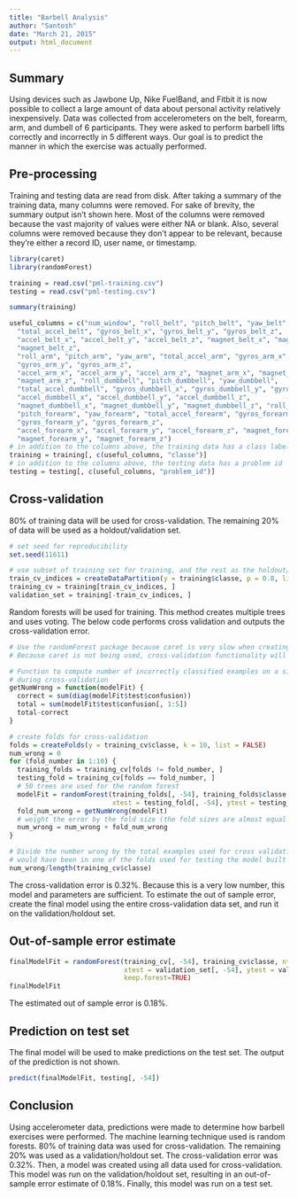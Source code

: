 ```yaml
---
title: "Barbell Analysis"
author: "Santosh"
date: "March 21, 2015"
output: html_document
---
```


## Summary

Using devices such as Jawbone Up, Nike FuelBand, and Fitbit it is now possible to collect a large amount of data about personal activity relatively inexpensively.  Data was collected from accelerometers on the belt, forearm, arm, and dumbell of 6 participants.  They were asked to perform barbell lifts correctly and incorrectly in 5 different ways.  Our goal is to predict the manner in which the exercise was actually performed.

## Pre-processing

Training and testing data are read from disk.  After taking a summary of the training data, many columns were removed.  For sake of brevity, the summary output isn't shown here.  Most of the columns were removed because the vast majority of values were either NA or blank.  Also, several columns were removed because they don't appear to be relevant, because they're either a record ID, user name, or timestamp.

```r
library(caret)
library(randomForest)

training = read.csv("pml-training.csv")
testing = read.csv("pml-testing.csv")

summary(training)

useful_columns = c("num_window", "roll_belt", "pitch_belt", "yaw_belt",
  "total_accel_belt", "gyros_belt_x", "gyros_belt_y", "gyros_belt_z",
  "accel_belt_x", "accel_belt_y", "accel_belt_z", "magnet_belt_x", "magnet_belt_y",
  "magnet_belt_z",
  "roll_arm", "pitch_arm", "yaw_arm", "total_accel_arm", "gyros_arm_x",
  "gyros_arm_y", "gyros_arm_z",
  "accel_arm_x", "accel_arm_y", "accel_arm_z", "magnet_arm_x", "magnet_arm_y",
  "magnet_arm_z", "roll_dumbbell", "pitch_dumbbell", "yaw_dumbbell",
  "total_accel_dumbbell", "gyros_dumbbell_x", "gyros_dumbbell_y", "gyros_dumbbell_z",
  "accel_dumbbell_x", "accel_dumbbell_y", "accel_dumbbell_z",
  "magnet_dumbbell_x", "magnet_dumbbell_y", "magnet_dumbbell_z", "roll_forearm",
  "pitch_forearm", "yaw_forearm", "total_accel_forearm", "gyros_forearm_x",
  "gyros_forearm_y", "gyros_forearm_z",
  "accel_forearm_x", "accel_forearm_y", "accel_forearm_z", "magnet_forearm_x",
  "magnet_forearm_y", "magnet_forearm_z")
# in addition to the columns above, the training data has a class label
training = training[, c(useful_columns, "classe")]
# in addition to the columns above, the testing data has a problem id
testing = testing[, c(useful_columns, "problem_id")]
```

## Cross-validation

80% of training data will be used for cross-validation.  The remaining 20% of data will be used as a holdout/validation set.

```r
# set seed for reproducibility
set.seed(11611)

# use subset of training set for training, and the rest as the holdout/validation set
train_cv_indices = createDataPartition(y = training$classe, p = 0.8, list = FALSE)
training_cv = training[train_cv_indices, ]
validation_set = training[-train_cv_indices, ]
```


Random forests will be used for training.  This method creates multiple trees and uses voting.  The below code performs cross validation and outputs the cross-validation error.

```r
# Use the randomForest package because caret is very slow when creating random forests
# Because caret is not being used, cross-validation functionality will be recreated below.

# Function to compute number of incorrectly classified examples on a single fold
# during cross-validation
getNumWrong = function(modelFit) {
  correct = sum(diag(modelFit$test$confusion))
  total = sum(modelFit$test$confusion[, 1:5])
  total-correct
}

# create folds for cross-validation
folds = createFolds(y = training_cv$classe, k = 10, list = FALSE)
num_wrong = 0
for (fold_number in 1:10) {
  training_folds = training_cv[folds != fold_number, ]
  testing_fold = training_cv[folds == fold_number, ]
  # 50 trees are used for the random forest
  modelFit = randomForest(training_folds[, -54], training_folds$classe, ntree=50,
                          xtest = testing_fold[, -54], ytest = testing_fold$classe)
  fold_num_wrong = getNumWrong(modelFit)
  # weight the error by the fold size (the fold sizes are almost equal to each other)
  num_wrong = num_wrong + fold_num_wrong
}

# Divide the number wrong by the total examples used for cross validation, since every example
# would have been in one of the folds used for testing the model built on the remaining folds
num_wrong/length(training_cv$classe)
```

The cross-validation error is 0.32%.  Because this is a very low number, this model and parameters are sufficient.  To estimate the out of sample error, create the final model using the entire cross-validation data set, and run it on the validation/holdout set.

## Out-of-sample error estimate

```r

finalModelFit = randomForest(training_cv[, -54], training_cv$classe, ntree=50,
                             xtest = validation_set[, -54], ytest = validation_set$classe,
                             keep.forest=TRUE)
finalModelFit
```

The estimated out of sample error is 0.18%.

## Prediction on test set

The final model will be used to make predictions on the test set.  The output of the prediction is not shown.

```r
predict(finalModelFit, testing[, -54])
```

## Conclusion

Using accelerometer data, predictions were made to determine how barbell exercises were performed.  The machine learning technique used is random forests.  80% of training data was used for cross-validation.  The remaining 20% was used as a validation/holdout set.  The cross-validation error was 0.32%.  Then, a model was created using all data used for cross-validation.  This model was run on the validation/holdout set, resulting in an out-of-sample error estimate of 0.18%.  Finally, this model was run on a test set.